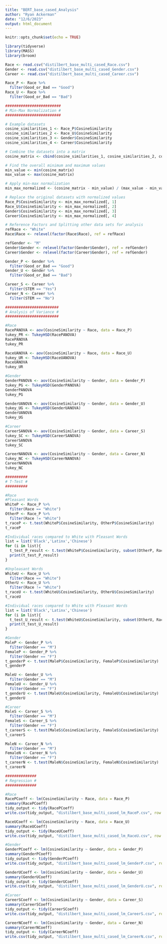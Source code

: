 ```yaml
---
title: "BERT_base_cased_Analysis"
author: "Ryan Ackerman"
date: "12/6/2023"
output: html_document
---
```

 
```r
knitr::opts_chunk$set(echo = TRUE)
```

```r
library(tidyverse)
library(MASS)
library(broom)

Race <- read.csv("distilbert_base_multi_cased_Race.csv")
Gender <- read.csv("distilbert_base_multi_cased_Gender.csv")
Career <- read.csv("distilbert_base_multi_cased_Career.csv")

Race_P <- Race %>%
  filter(Good_or_Bad == "Good")
Race_U <- Race %>%
  filter(Good_or_Bad == "Bad")

#########################
# Min-Max Normalization #
#########################

# Example datasets
cosine_similarities_1 <- Race_P$CosineSimilarity
cosine_similarities_2 <- Race_U$CosineSimilarity
cosine_similarities_3 <- Gender$CosineSimilarity
cosine_similarities_4 <- Career$CosineSimilarity

# Combine the datasets into a matrix
cosine_matrix <- cbind(cosine_similarities_1, cosine_similarities_2, cosine_similarities_3, cosine_similarities_4)

# Find the overall minimum and maximum values
min_value <- min(cosine_matrix)
max_value <- max(cosine_matrix)

# Apply min-max normalization
min_max_normalized <- (cosine_matrix - min_value) / (max_value - min_value)

# Replace the original datasets with normalized values
Race_P$CosineSimilarity <- min_max_normalized[, 1]
Race_U$CosineSimilarity <- min_max_normalized[, 2]
Gender$CosineSimilarity <- min_max_normalized[, 3]
Career$CosineSimilarity <- min_max_normalized[, 4]

# Reference Factors and Splitting other data sets for analysis
refRace <- "White"
Race$Race <- relevel(factor(Race$Race), ref = refRace)

refGender <- "M"
Gender$Gender <- relevel(factor(Gender$Gender), ref = refGender)
Career$Gender <- relevel(factor(Career$Gender), ref = refGender)

Gender_P <- Gender %>%
  filter(Good_or_Bad == "Good")
Gender_U <- Gender %>%
  filter(Good_or_Bad == "Bad")

Career_S <- Career %>%
  filter(STEM == "Yes")
Career_N <- Career %>%
  filter(STEM == "No")

########################
# Analysis of Variance #
########################

#Race
RacePANOVA <- aov(CosineSimilarity ~ Race, data = Race_P)
tukey_PR <- TukeyHSD(RacePANOVA)
RacePANOVA
tukey_PR

RaceUANOVA <- aov(CosineSimilarity ~ Race, data = Race_U)
tukey_UR <- TukeyHSD(RaceUANOVA)
RaceUANOVA
tukey_UR

#Gender
GenderPANOVA <- aov(CosineSimilarity ~ Gender, data = Gender_P)
tukey_PG <- TukeyHSD(GenderPANOVA)
GenderPANOVA
tukey_PG

GenderUANOVA <- aov(CosineSimilarity ~ Gender, data = Gender_U)
tukey_UG <- TukeyHSD(GenderUANOVA)
GenderUANOVA
tukey_UG

#Career
CareerSANOVA <- aov(CosineSimilarity ~ Gender, data = Career_S)
tukey_SC <- TukeyHSD(CareerSANOVA)
CareerSANOVA
tukey_SC

CareerNANOVA <- aov(CosineSimilarity ~ Gender, data = Career_N)
tukey_NC <- TukeyHSD(CareerNANOVA)
CareerNANOVA
tukey_NC

##########
# T-Test #
##########

#Race
#Pleasant Words
WhiteP <- Race_P %>%
  filter(Race == "White")
OtherP <- Race_P %>%
  filter(Race != "White")
t_raceP <- t.test(WhiteP$CosineSimilarity, OtherP$CosineSimilarity)
t_raceP

#Individual races compared to White with Pleasant Words
list = list('Black','Latinx','Chinese')
for (i in list){
  t_test_P_result <- t.test(WhiteP$CosineSimilarity, subset(OtherP, Race == i)$CosineSimilarity)
  print(t_test_P_result)
}

#Unpleasant Words
WhiteU <- Race_U %>%
  filter(Race == "White")
OtherU <- Race_U %>%
  filter(Race != "White")
t_raceU <- t.test(WhiteU$CosineSimilarity, OtherU$CosineSimilarity)
t_raceU

#Individual races compared to White with Pleasant Words
list = list('Black','Latinx','Chinese')
for (i in list){
  t_test_U_result <- t.test(WhiteU$CosineSimilarity, subset(OtherU, Race == i)$CosineSimilarity)
  print(t_test_U_result)
}

#Gender
MaleP <- Gender_P %>%
  filter(Gender == "M")
FemaleP <- Gender_P %>%
  filter(Gender == "F")
t_genderP <- t.test(MaleP$CosineSimilarity, FemaleP$CosineSimilarity)
t_genderP

MaleU <- Gender_U %>%
  filter(Gender == "M")
FemaleU <- Gender_U %>%
  filter(Gender == "F")
t_genderU <- t.test(MaleU$CosineSimilarity, FemaleU$CosineSimilarity)
t_genderU

#Career
MaleS <- Career_S %>%
  filter(Gender == "M")
FemaleS <- Career_S %>%
  filter(Gender == "F")
t_careerS <- t.test(MaleS$CosineSimilarity, FemaleS$CosineSimilarity)
t_careerS

MaleN <- Career_N %>%
  filter(Gender == "M")
FemaleN <- Career_N %>%
  filter(Gender == "F")
t_careerN <- t.test(MaleN$CosineSimilarity, FemaleN$CosineSimilarity)
t_careerN

##############
# Regression #
##############

#Race
RacePCoeff <- lm(CosineSimilarity ~ Race, data = Race_P)
summary(RacePCoeff)
tidy_output <- tidy(RacePCoeff)
write.csv(tidy_output, "distilbert_base_multi_cased_lm_RaceP.csv", row.names = FALSE)

RaceUCoeff <- lm(CosineSimilarity ~ Race, data = Race_U)
summary(RaceUCoeff)
tidy_output <- tidy(RaceUCoeff)
write.csv(tidy_output, "distilbert_base_multi_cased_lm_RaceU.csv", row.names = FALSE)

#Gender
GenderPCoeff <- lm(CosineSimilarity ~ Gender, data = Gender_P)
summary(GenderPCoeff)
tidy_output <- tidy(GenderPCoeff)
write.csv(tidy_output, "distilbert_base_multi_cased_lm_GenderP.csv", row.names = FALSE)

GenderUCoeff <- lm(CosineSimilarity ~ Gender, data = Gender_U)
summary(GenderUCoeff)
tidy_output <- tidy(GenderUCoeff)
write.csv(tidy_output, "distilbert_base_multi_cased_lm_GenderU.csv", row.names = FALSE)

#Career
CareerSCoeff <- lm(CosineSimilarity ~ Gender, data = Career_S)
summary(CareerSCoeff)
tidy_output <- tidy(CareerSCoeff)
write.csv(tidy_output, "distilbert_base_multi_cased_lm_CareerS.csv", row.names = FALSE)

CareerNCoeff <- lm(CosineSimilarity ~ Gender, data = Career_N)
summary(CareerNCoeff)
tidy_output <- tidy(CareerNCoeff)
write.csv(tidy_output, "distilbert_base_multi_cased_lm_CareerN.csv", row.names = FALSE)
```

